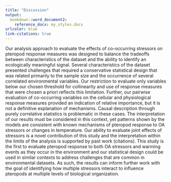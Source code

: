 ```yaml
---
title: "Discussion"
output: 
  bookdown::word_document2:
    reference_docx: my_styles.docx
urlcolor: blue
link-citations: true
---
```


Our analysis approach to evaluate the effects of co-occurring stressors on pteropod response measures was designed to balance the tradeoffs between characteristics of the dataset and the ability to identify an ecologically meaningful signal.  Several characteristics of the dataset presented challenges that required a conservative statistical design that was related primarily to the sample size and the occurrence of several correlated environmental variables.  Our restriction to evaluate only variables below our chosen threshold for collinearity and use of response measures that were chosen a priori reflects this limitation.  Further, our pairwise evaluation of co-occurring variables on the cellular and physiological response measures provided an indication of relative importance, but it is not a definitive explanation of mechanisms.  Causal description through purely correlative statistics is problematic in these cases.  The interpretation of our results must be considered in this context, yet patterns shown by the models are consistent with known mechanisms of pteropod response to OA stressors or changes in temperature. Our ability to evaluate joint effects of stressors is a novel contribution of this study and the interpretation within the limits of the analysis is supported by past work (citations).  This study is the first to evaluate pteropod response to both OA stressors and warming events as they occur in the environment and our statistical design could be used in similar contexts to address challenges that are common in environmental datasets. As such, the results can inform further work with the goal of identifying how multiple stressors interact to influence pteropods at multiple levels of biological organization.